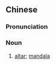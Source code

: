 {{also|坛场}}
==Chinese==
{{zh-forms|s=坛场}}

===Pronunciation===
{{zh-pron
|m=tán場
|c=taan4 coeng4
|cat=n
}}

===Noun===
{{zh-noun}}

# [[altar]]; [[mandala]]
